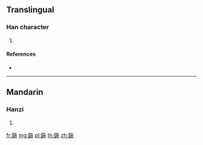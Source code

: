 {{character info/new}}
==Translingual==

===Han character===
{{Han char|rn=167|rad=金|as=09|sn=17|four=|canj=CYSD}}

# {{defn|Han|sort=金09}}

====References====
* {{Han ref|kx=1314.200|dkj=40636|dj=1815.060|hdz=64235.120|uh=9366|ud=37734}}

----

==Mandarin==

===Hanzi===
{{cmn-hanzi|pin=[[shé]] ([[she2]])|wg=she<sup>2</sup>}}

# {{defn|lang=cmn|sort=金09}}

[[fr:鍦]]
[[mg:鍦]]
[[pl:鍦]]
[[th:鍦]]
[[zh:鍦]]